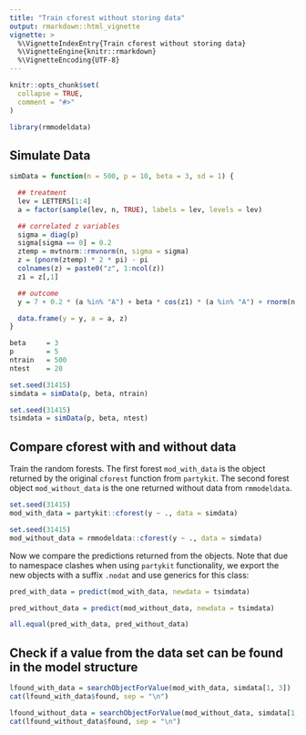 ```yaml
---
title: "Train cforest without storing data"
output: rmarkdown::html_vignette
vignette: >
  %\VignetteIndexEntry{Train cforest without storing data}
  %\VignetteEngine{knitr::rmarkdown}
  %\VignetteEncoding{UTF-8}
---
```


```r
knitr::opts_chunk$set(
  collapse = TRUE,
  comment = "#>"
)
```

```r
library(rmmodeldata)
```

## Simulate Data

```r
simData = function(n = 500, p = 10, beta = 3, sd = 1) {

  ## treatment
  lev = LETTERS[1:4]
  a = factor(sample(lev, n, TRUE), labels = lev, levels = lev)

  ## correlated z variables
  sigma = diag(p)
  sigma[sigma == 0] = 0.2
  ztemp = mvtnorm::rmvnorm(n, sigma = sigma)
  z = (pnorm(ztemp) * 2 * pi) - pi
  colnames(z) = paste0("z", 1:ncol(z))
  z1 = z[,1]

  ## outcome
  y = 7 + 0.2 * (a %in% "A") + beta * cos(z1) * (a %in% "A") + rnorm(n, 0, sd)

  data.frame(y = y, a = a, z)
}

beta     = 3
p        = 5
ntrain   = 500
ntest    = 20

set.seed(31415)
simdata = simData(p, beta, ntrain)

set.seed(31415)
tsimdata = simData(p, beta, ntest)
```

## Compare cforest with and without data

Train the random forests. The first forest `mod_with_data` is the object returned by the original `cforest` function from `partykit`. The second forest object `mod_without_data` is the one returned without data from `rmmodeldata`.

```r
set.seed(31415)
mod_with_data = partykit::cforest(y ~ ., data = simdata)

set.seed(31415)
mod_without_data = rmmodeldata::cforest(y ~ ., data = simdata)
```

Now we compare the predictions returned from the objects. Note that due to namespace clashes when using `partykit` functionality, we export the new objects with a suffix `.nodat` and use generics for this class:

```r
pred_with_data = predict(mod_with_data, newdata = tsimdata)

pred_without_data = predict(mod_without_data, newdata = tsimdata)

all.equal(pred_with_data, pred_without_data)
```


## Check if a value from the data set can be found in the model structure

```r
lfound_with_data = searchObjectForValue(mod_with_data, simdata[1, 3])
cat(lfound_with_data$found, sep = "\n")

lfound_without_data = searchObjectForValue(mod_without_data, simdata[1, 3])
cat(lfound_without_data$found, sep = "\n")
```
